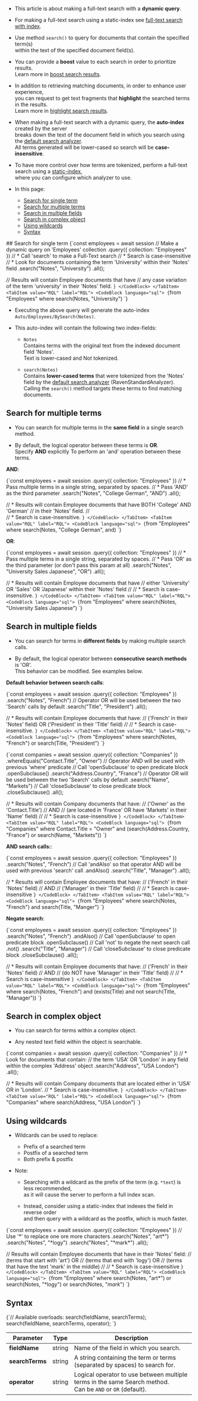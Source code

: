 
<Admonition type="note" title="">

* This article is about making a full-text search with a __dynamic query__.  

* For making a full-text search using a static-index see [full-text search with index](../../../../indexes/querying/searching.mdx).
* Use method `search()` to query for documents that contain the specified term(s)  
  within the text of the specified document field(s).

* You can provide a __boost__ value to each search in order to prioritize results.  
  Learn more in [boost search results](../../../../client-api/session/querying/text-search/boost-search-results.mdx).
  
* In addition to retrieving matching documents, in order to enhance user experience,  
  you can request to get text fragments that __highlight__ the searched terms in the results.  
  Learn more in [highlight search results](../../../../client-api/session/querying/text-search/highlight-query-results.mdx).
* When making a full-text search with a dynamic query, the __auto-index__ created by the server  
  breaks down the text of the document field in which you search using the [default search analyzer](../../../../indexes/using-analyzers.mdx#ravendb).  
  All terms generated will be lower-cased so search will be __case-insensitive__.  

* To have more control over how terms are tokenized, perform a full-text search using a [static-index](../../../../indexes/querying/searching.mdx),  
  where you can configure which analyzer to use.  
* In this page:
  * [Search for single term](../../../../client-api/session/querying/text-search/full-text-search.mdx#search-for-single-term)
  * [Search for multiple terms](../../../../client-api/session/querying/text-search/full-text-search.mdx#search-for-multiple-terms)
  * [Search in multiple fields](../../../../client-api/session/querying/text-search/full-text-search.mdx#search-in-multiple-fields)
  * [Search in complex object](../../../../client-api/session/querying/text-search/full-text-search.mdx#search-in-complex-object)
  * [Using wildcards](../../../../client-api/session/querying/text-search/full-text-search.mdx#using-wildcards)
  * [Syntax](../../../../client-api/session/querying/text-search/full-text-search.mdx#syntax)

</Admonition>
## Search for single term

<Admonition type="note" title="">

<Tabs groupId='languageSyntax'>
<TabItem value="Query" label="Query">
<CodeBlock language="js">
{`const employees = await session
     // Make a dynamic query on 'Employees' collection    
    .query({ collection: "Employees" })
     // * Call 'search' to make a Full-Text search
     // * Search is case-insensitive
     // * Look for documents containing the term 'University' within their 'Notes' field
    .search("Notes", "University")
    .all();

// Results will contain Employee documents that have
// any case variation of the term 'university' in their 'Notes' field.
`}
</CodeBlock>
</TabItem>
<TabItem value="RQL" label="RQL">
<CodeBlock language="sql">
{`from "Employees"
where search(Notes, "University")
`}
</CodeBlock>
</TabItem>
</Tabs>

</Admonition>

* Executing the above query will generate the auto-index `Auto/Employees/BySearch(Notes)`.  

* This auto-index will contain the following two index-fields:

  * `Notes`  
    Contains terms with the original text from the indexed document field 'Notes'.  
    Text is lower-cased and Not tokenized.
  
  * `search(Notes)`  
    Contains __lower-cased terms__ that were tokenized from the 'Notes' field by the [default search analyzer](../../../../indexes/using-analyzers.mdx#ravendb) (RavenStandardAnalyzer). 
    Calling the `search()` method targets these terms to find matching documents.



## Search for multiple terms

* You can search for multiple terms in the __same field__ in a single search method.

* By default, the logical operator between these terms is __OR__.  
  Specify __AND__ explicitly To perform an 'and' operation between these terms.  

<Admonition type="note" title="">

__AND__:

<Tabs groupId='languageSyntax'>
<TabItem value="Query" label="Query">
<CodeBlock language="js">
{`const employees = await session
    .query({ collection: "Employees" })
     // * Pass multiple terms in a single string, separated by spaces.
     // * Pass 'AND' as the third parameter
    .search("Notes", "College German", "AND")
    .all();

// * Results will contain Employee documents that have BOTH 'College' AND 'German'
//   in their 'Notes' field.
//   
// * Search is case-insensitive.
`}
</CodeBlock>
</TabItem>
<TabItem value="RQL" label="RQL">
<CodeBlock language="sql">
{`from "Employees"
where search(Notes, "College German", and)
`}
</CodeBlock>
</TabItem>
</Tabs>

</Admonition>

<Admonition type="note" title="">

__OR__:

<Tabs groupId='languageSyntax'>
<TabItem value="Query" label="Query">
<CodeBlock language="js">
{`const employees = await session
    .query({ collection: "Employees" })
     // * Pass multiple terms in a single string, separated by spaces.
     // * Pass 'OR' as the third parameter (or don't pass this param at all) 
    .search("Notes", "University Sales Japanese", "OR")
    .all();

// * Results will contain Employee documents that have
//   either 'University' OR 'Sales' OR 'Japanese' within their 'Notes' field
//
// * Search is case-insensitive.
`}
</CodeBlock>
</TabItem>
<TabItem value="RQL" label="RQL">
<CodeBlock language="sql">
{`from "Employees"
where search(Notes, "University Sales Japanese")
`}
</CodeBlock>
</TabItem>
</Tabs>

</Admonition>



## Search in multiple fields

* You can search for terms in __different fields__ by making multiple search calls.

* By default, the logical operator between __consecutive search methods__ is 'OR'.  
  This behavior can be modified. See examples below.

<Admonition type="note" title="">

__Default behavior between search calls__:

<Tabs groupId='languageSyntax'>
<TabItem value="Query" label="Query">
<CodeBlock language="js">
{`const employees = await session  
    .query({ collection: "Employees" })
    .search("Notes", "French")
     // Operator OR will be used between the two 'Search' calls by default
    .search("Title", "President")
    .all();

// * Results will contain Employee documents that have:
//   ('French' in their 'Notes' field) OR ('President' in their 'Title' field)
//
// * Search is case-insensitive.
`}
</CodeBlock>
</TabItem>
<TabItem value="RQL" label="RQL">
<CodeBlock language="sql">
{`from "Employees"
where search(Notes, "French") or search(Title, "President")
`}
</CodeBlock>
</TabItem>
</Tabs>

<Tabs groupId='languageSyntax'>
<TabItem value="Query" label="Query">
<CodeBlock language="js">
{`const companies = await session
    .query({ collection: "Companies" })
    .whereEquals("Contact.Title", "Owner")
     // Operator AND will be used with previous 'where' predicate
     // Call 'openSubclause' to open predicate block
    .openSubclause()
    .search("Address.Country", "France")
     // Operator OR will be used between the two 'Search' calls by default
    .search("Name", "Markets")
     // Call 'closeSubclause' to close predicate block
    .closeSubclause()
    .all();

// * Results will contain Company documents that have:
//   ('Owner' as the 'Contact.Title')
//   AND
//   (are located in 'France' OR have 'Markets' in their 'Name' field)
//
// * Search is case-insensitive
`}
</CodeBlock>
</TabItem>
<TabItem value="RQL" label="RQL">
<CodeBlock language="sql">
{`from "Companies"
where Contact.Title = "Owner" and 
(search(Address.Country, "France") or search(Name, "Markets"))
`}
</CodeBlock>
</TabItem>
</Tabs>

</Admonition>

<Admonition type="note" title="">

__AND search calls:__:

<Tabs groupId='languageSyntax'>
<TabItem value="Query" label="Query">
<CodeBlock language="js">
{`const employees = await session
    .query({ collection: "Employees" })
    .search("Notes", "French")
     // Call 'andAlso' so that operator AND will be used with previous 'search' call
    .andAlso()
    .search("Title", "Manager")
    .all();

// * Results will contain Employee documents that have:
//   ('French' in their 'Notes' field)
//   AND
//   ('Manager' in their 'Title' field)
//
// * Search is case-insensitive
`}
</CodeBlock>
</TabItem>
<TabItem value="RQL" label="RQL">
<CodeBlock language="sql">
{`from "Employees"
where search(Notes, "French") and search(Title, "Manger")
`}
</CodeBlock>
</TabItem>
</Tabs>

</Admonition>

<Admonition type="note" title="">

__Negate search__:

<Tabs groupId='languageSyntax'>
<TabItem value="Query" label="Query">
<CodeBlock language="js">
{`const employees = await session
    .query({ collection: "Employees" })
    .search("Notes", "French")
    .andAlso()
     // Call 'openSubclause' to open predicate block
    .openSubclause()
     // Call 'not' to negate the next search call
    .not()
    .search("Title", "Manager")
     // Call 'closeSubclause' to close predicate block
    .closeSubclause()
    .all();

// * Results will contain Employee documents that have:
//   ('French' in their 'Notes' field)
//   AND
//   (do NOT have 'Manager' in their 'Title' field)
//
// * Search is case-insensitive
`}
</CodeBlock>
</TabItem>
<TabItem value="RQL" label="RQL">
<CodeBlock language="sql">
{`from "Employees"
where search(Notes, "French") and
(exists(Title) and not search(Title, "Manager"))
`}
</CodeBlock>
</TabItem>
</Tabs>

</Admonition>



## Search in complex object

* You can search for terms within a complex object.

* Any nested text field within the object is searchable.

<Admonition type="note" title="">

<Tabs groupId='languageSyntax'>
<TabItem value="Query" label="Query">
<CodeBlock language="js">
{`const companies = await session
    .query({ collection: "Companies" })
     // * Look for documents that contain:
     //   the term 'USA' OR 'London' in any field within the complex 'Address' object
    .search("Address", "USA London")
    .all();

// * Results will contain Company documents that are located either in 'USA' OR in 'London'.
// * Search is case-insensitive.
`}
</CodeBlock>
</TabItem>
<TabItem value="RQL" label="RQL">
<CodeBlock language="sql">
{`from "Companies"
where search(Address, "USA London")
`}
</CodeBlock>
</TabItem>
</Tabs>

</Admonition>



## Using wildcards

* Wildcards can be used to replace:
  * Prefix of a searched term
  * Postfix of a searched term
  * Both prefix & postfix

* Note:  

  * Searching with a wildcard as the prefix of the term (e.g. `*text`) is less recommended,  
    as it will cause the server to perform a full index scan.
  
  * Instead, consider using a static-index that indexes the field in reverse order  
    and then query with a wildcard as the postfix, which is much faster.  

<Admonition type="note" title="">

<Tabs groupId='languageSyntax'>
<TabItem value="Query" label="Query">
<CodeBlock language="js">
{`const employees = await session
    .query({ collection: "Employees" })
     // Use '*' to replace one ore more characters
    .search("Notes", "art*")
    .search("Notes", "*logy")
    .search("Notes", "*mark*")
    .all();

// Results will contain Employee documents that have in their 'Notes' field:
// (terms that start with 'art')  OR
// (terms that end with 'logy') OR
// (terms that have the text 'mark' in the middle) 
//
// * Search is case-insensitive
`}
</CodeBlock>
</TabItem>
<TabItem value="RQL" label="RQL">
<CodeBlock language="sql">
{`from "Employees" where
search(Notes, "art*") or
search(Notes, "*logy") or
search(Notes, "*mark*")
`}
</CodeBlock>
</TabItem>
</Tabs>

</Admonition>



## Syntax

<TabItem value="syntax" label="syntax">
<CodeBlock language="js">
{`// Available overloads:
search(fieldName, searchTerms);
search(fieldName, searchTerms, operator);
`}
</CodeBlock>
</TabItem>

| Parameter           | Type     | Description                                                                                                   |
|---------------------|----------|---------------------------------------------------------------------------------------------------------------|
| __fieldName__       | string   | Name of the field in which you search.                                                                        |
| __searchTerms__     | string   | A string containing the term or terms (separated by spaces) to search for.                                    |
| __operator__        | string   | Logical operator to use between multiple terms in the same Search method.<br/>Can be `AND` or `OR` (default). |




